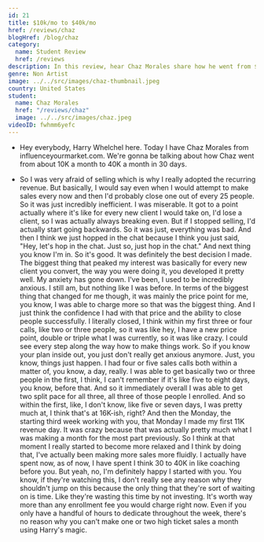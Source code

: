 ```yaml
---
id: 21
title: $10k/mo to $40k/mo
href: /reviews/chaz
blogHref: /blog/chaz
category:
  name: Student Review
  href: /reviews
description: In this review, hear Chaz Morales share how he went from $10k/mo to $40k/mo in 30 days helping holistic coaches generate leads with Instagram.
genre: Non Artist
image: ../../src/images/chaz-thumbnail.jpeg
country: United States
student:
  name: Chaz Morales
  href: "/reviews/chaz"
  image: ../../src/images/chaz.jpeg
videoID: fwhmm6yefc
---
```


- Hey everybody, Harry Whelchel here. Today I have Chaz Morales from influenceyourmarket.com. We're gonna be talking about how Chaz went from about 10K a month to 40K a month in 30 days.

- So I was very afraid of selling which is why I really adopted the recurring revenue. But basically, I would say even when I would attempt to make sales every now and then I'd probably close one out of every 25 people. So it was just incredibly inefficient. I was miserable. It got to a point actually where it's like for every new client I would take on, I'd lose a client, so I was actually always breaking even. But if I stopped selling, I'd actually start going backwards. So it was just, everything was bad. And then I think we just hopped in the chat because I think you just said, "Hey, let's hop in the chat. Just so, just hop in the chat." And next thing you know I'm in. So it's good. It was definitely the best decision I made. The biggest thing that peaked my interest was basically for every new client you convert, the way you were doing it, you developed it pretty well. My anxiety has gone down. I've been, I used to be incredibly anxious. I still am, but nothing like I was before. In terms of the biggest thing that changed for me though, it was mainly the price point for me, you know, I was able to charge more so that was the biggest thing. And I just think the confidence I had with that price and the ability to close people successfully. I literally closed, I think within my first three or four calls, like two or three people, so it was like hey, I have a new price point, double or triple what I was currently, so it was like crazy. I could see every step along the way how to make things work. So if you know your plan inside out, you just don't really get anxious anymore. Just, you know, things just happen. I had four or five sales calls both within a matter of, you know, a day, really. I was able to get basically two or three people in the first, I think, I can't remember if it's like five to eight days, you know, before that. And so it immediately overall I was able to get two split pace for all three, all three of those people I enrolled. And so within the first, like, I don't know, like five or seven days, I was pretty much at, I think that's at 16K-ish, right? And then the Monday, the starting third week working with you, that Monday I made my first 11K revenue day. It was crazy because that was actually pretty much what I was making a month for the most part previously. So I think at that moment I really started to become more relaxed and I think by doing that, I've actually been making more sales more fluidly. I actually have spent now, as of now, I have spent I think 30 to 40K in like coaching before you. But yeah, no, I'm definitely happy I started with you. You know, if they're watching this, I don't really see any reason why they shouldn't jump on this because the only thing that they're sort of waiting on is time. Like they're wasting this time by not investing. It's worth way more than any enrollment fee you would charge right now. Even if you only have a handful of hours to dedicate throughout the week, there's no reason why you can't make one or two high ticket sales a month using Harry's magic.
